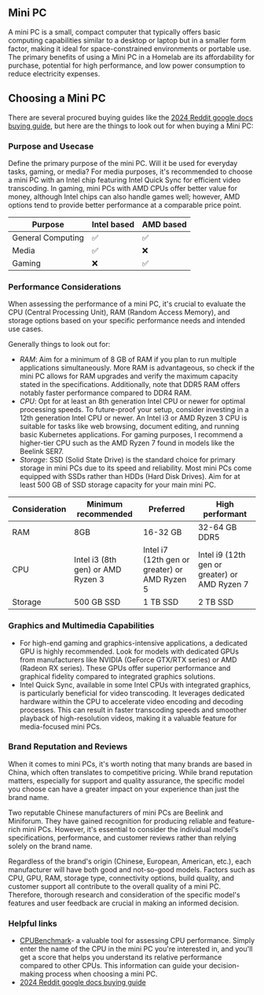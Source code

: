 ## Mini PC

A mini PC is a small, compact computer that typically offers basic computing capabilities similar to a desktop or laptop but in a smaller form factor, making it ideal for space-constrained environments or portable use.
The primary benefits of using a Mini PC in a Homelab are its affordability for purchase, potential for high performance, and low power consumption to reduce electricity expenses.

## Choosing a Mini PC

There are several procured buying guides like the [2024 Reddit google docs buying guide](https://docs.google.com/spreadsheets/d/1SWqLJ6tGmYHzqGaa4RZs54iw7C1uLcTU_rLTRHTOzaA/edit#gid=1054800310),
but here are the things to look out for when buying a Mini PC:

### Purpose and Usecase

Define the primary purpose of the mini PC. Will it be used for everyday tasks, gaming, or media? For media purposes, it's recommended to choose a mini PC with an Intel chip featuring Intel Quick Sync for efficient video transcoding. In gaming, mini PCs with AMD CPUs offer better value for money, although Intel chips can also handle games well; however, AMD options tend to provide better performance at a comparable price point.

| Purpose           | Intel based | AMD based |
|-------------------|-------------|-----------|
| General Computing | ✅           | ✅         |
| Media             | ✅           | ❌         |
| Gaming            | ❌           | ✅         |

### Performance Considerations

When assessing the performance of a mini PC, it's crucial to evaluate the CPU (Central Processing Unit), RAM (Random Access Memory), and storage options based on your specific performance needs and intended use cases.

Generally things to look out for:

- *RAM*: Aim for a minimum of 8 GB of RAM if you plan to run multiple applications simultaneously. More RAM is advantageous, so check if the mini PC allows for RAM upgrades and verify the maximum capacity stated in the specifications. Additionally, note that DDR5 RAM offers notably faster performance compared to DDR4 RAM.
- *CPU*: Opt for at least an 8th generation Intel CPU or newer for optimal processing speeds. To future-proof your setup, consider investing in a 12th generation Intel CPU or newer. An Intel i3 or AMD Ryzen 3 CPU is suitable for tasks like web browsing, document editing, and running basic Kubernetes applications. For gaming purposes, I recommend a higher-tier CPU such as the AMD Ryzen 7 found in models like the Beelink SER7.
- *Storage*: SSD (Solid State Drive) is the standard choice for primary storage in mini PCs due to its speed and reliability. Most mini PCs come equipped with SSDs rather than HDDs (Hard Disk Drives). Aim for at least 500 GB of SSD storage capacity for your main mini PC.

| Consideration | Minimum recommended               | Preferred                                     | High performant                               |
|---------------|-----------------------------------|-----------------------------------------------|-----------------------------------------------|
| RAM           | 8GB                               | 16-32 GB                                      | 32-64 GB DDR5                                 |
| CPU           | Intel i3 (8th gen) or AMD Ryzen 3 | Intel i7 (12th gen or greater) or AMD Ryzen 5 | Intel i9 (12th gen or greater) or AMD Ryzen 7 |
| Storage       | 500 GB SSD                        | 1 TB SSD                                      | 2 TB SSD                                      |

### Graphics and Multimedia Capabilities

- For high-end gaming and graphics-intensive applications, a dedicated GPU is highly recommended. Look for models with dedicated GPUs from manufacturers like NVIDIA (GeForce GTX/RTX series) or AMD (Radeon RX series). These GPUs offer superior performance and graphical fidelity compared to integrated graphics solutions.
- Intel Quick Sync, available in some Intel CPUs with integrated graphics, is particularly beneficial for video transcoding. It leverages dedicated hardware within the CPU to accelerate video encoding and decoding processes. This can result in faster transcoding speeds and smoother playback of high-resolution videos, making it a valuable feature for media-focused mini PCs.

### Brand Reputation and Reviews

When it comes to mini PCs, it's worth noting that many brands are based in China, which often translates to competitive pricing. While brand reputation matters, especially for support and quality assurance, the specific model you choose can have a greater impact on your experience than just the brand name.

Two reputable Chinese manufacturers of mini PCs are Beelink and Miniforum. They have gained recognition for producing reliable and feature-rich mini PCs. However, it's essential to consider the individual model's specifications, performance, and customer reviews rather than relying solely on the brand name.

Regardless of the brand's origin (Chinese, European, American, etc.), each manufacturer will have both good and not-so-good models. Factors such as CPU, GPU, RAM, storage type, connectivity options, build quality, and customer support all contribute to the overall quality of a mini PC. Therefore, thorough research and consideration of the specific model's features and user feedback are crucial in making an informed decision.

### Helpful links

- [CPUBenchmark](https://www.cpubenchmark.net/cpu_list.php)- a valuable tool for assessing CPU performance. Simply enter the name of the CPU in the mini PC you're interested in, and you'll get a score that helps you understand its relative performance compared to other CPUs. This information can guide your decision-making process when choosing a mini PC.
- [2024 Reddit google docs buying guide](https://docs.google.com/spreadsheets/d/1SWqLJ6tGmYHzqGaa4RZs54iw7C1uLcTU_rLTRHTOzaA/edit#gid=1054800310)

